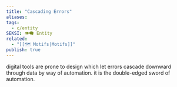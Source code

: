 ```yaml
---
title: "Cascading Errors"
aliases: 
tags:
  - c/entity
SEKSI: 👁️‍🗨️ Entity
related:
  - "[[🗺️ Motifs|Motifs]]"
publish: true
---
```

digital tools are prone to design which let errors cascade downward through data by way of automation. it is the double-edged sword of automation.
